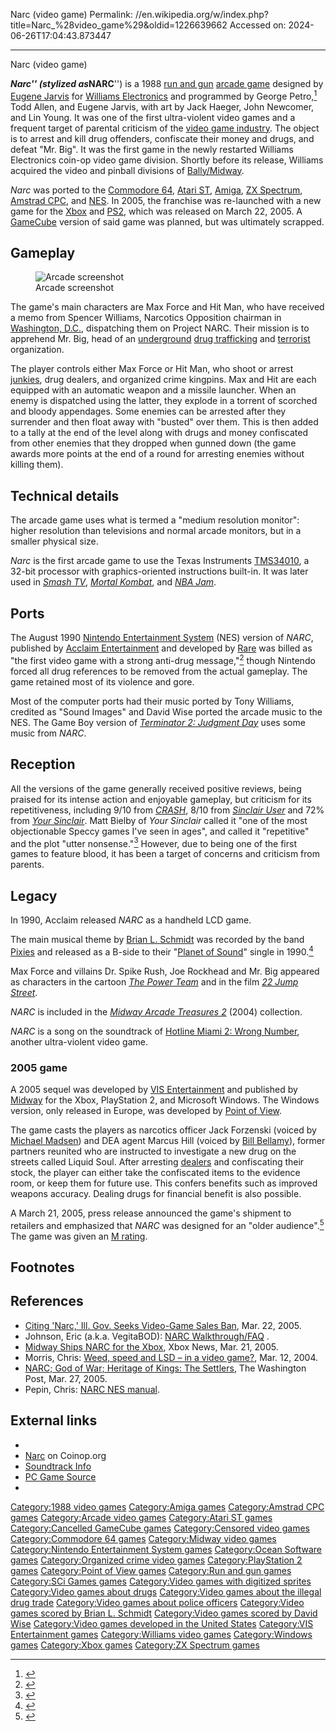 Narc (video game)
Permalink: //en.wikipedia.org/w/index.php?title=Narc_%28video_game%29&oldid=1226639662
Accessed on: 2024-06-26T17:04:43.873447



------
Narc (video game)
{{Infobox video game
|title      = Narc
|image      = Narc arcade flyer.png
|caption    = Arcade flyer
|developer  = [[WMS Industries|Williams Electronics]]<br>[[Rare (company)|Rare]] <small>(NES)</small>
|publisher  = [[WMS Industries|Williams Electronics]]<br>[[Acclaim Entertainment|Acclaim]] <small>(NES)</small>
|director   = Nathaniel Davies
|designer   = [[Eugene Jarvis]]
|programmer = George N. Petro<br>Todd Allen<br>Eugene Jarvis
|writer     = 
|composer   = [[Brian L. Schmidt]]<br>Marc LoCascio <small>("NARC Rap")</small><br>[[David Wise (composer)|David Wise]] <small>(NES)</small><br>Tony Williams <small>(Amiga/ST)</small>
|platforms  = [[Arcade game|Arcade]], [[Amiga]], [[Atari ST]], [[Amstrad CPC]], [[Commodore 64]], [[ZX Spectrum]], [[Nintendo Entertainment System|NES]], [[Xbox (console)|Xbox]], [[PlayStation 2]]
|release    = '''Arcade'''<br>1988
|genre      = [[Run and gun (video game)|Run and gun]]
|modes      = Up to 2 players simultaneously
|arcade system = '''Williams Z-Unit'''
}}

'''''Narc''''' (stylized as '''''NARC''''') is a 1988 [[run and gun (video game)|run and gun]] [[arcade game]] designed by [[Eugene Jarvis]] for [[WMS Industries|Williams Electronics]] and programmed by George Petro,<ref>{{cite web
 |url        =http://www.arcade-museum.com/game_detail.php?game_id=8809
 |title      =NARC
 |publisher  =The International Arcade Museum
 |access-date =6 Oct 2013
}}</ref> Todd Allen, and Eugene Jarvis, with art by Jack Haeger, John Newcomer, and Lin Young. It was one of the first ultra-violent video games and a frequent target of parental criticism of the [[video game industry]]. The object is to arrest and kill drug offenders, confiscate their money and drugs, and defeat "Mr. Big". It was the first game in the newly restarted Williams Electronics coin-op video game division.  Shortly before its release, Williams acquired the video and pinball divisions of [[Midway Games|Bally/Midway]].

''Narc'' was ported to the [[Commodore 64]], [[Atari ST]], [[Amiga]], [[ZX Spectrum]], [[Amstrad CPC]], and [[Nintendo Entertainment System|NES]]. In 2005, the franchise was re-launched with a new game for the [[Xbox (console)|Xbox]] and [[PlayStation 2|PS2]], which was released on March 22, 2005. A [[GameCube]] version of said game was planned, but was ultimately scrapped.

==Gameplay==
[[Image:ARC NARC (The Junkyard).png|thumb|left|Arcade screenshot]]

The game's main characters are Max Force and Hit Man, who have received a memo from Spencer Williams, Narcotics Opposition chairman in [[Washington, D.C.]], dispatching them on Project NARC. Their mission is to apprehend Mr. Big, head of an [[organized crime|underground]] [[drug trafficking]] and [[terrorism|terrorist]] organization.

The player controls either Max Force or Hit Man, who shoot or arrest [[drug addiction|junkies]], drug dealers, and organized crime kingpins. Max and Hit are each equipped with an automatic weapon and a missile launcher. When an enemy is dispatched using the latter, they explode in a torrent of scorched and bloody appendages. Some enemies can be arrested after they surrender and then float away with "busted" over them. This is then added to a tally at the end of the level along with drugs and money confiscated from other enemies that they dropped when gunned down (the game awards more points at the end of a round for arresting enemies without killing them).

==Technical details==
The arcade game uses what is termed a "medium resolution monitor": higher resolution than televisions and normal arcade monitors, but in a smaller physical size.

''Narc'' is the first arcade game to use the Texas Instruments [[TMS34010]],{{Citation needed|date=April 2020}} a 32-bit processor with graphics-oriented instructions built-in. It was later used in ''[[Smash TV]]'', ''[[Mortal Kombat]]'', and ''[[NBA Jam]]''.

==Ports==
The August 1990 [[Nintendo Entertainment System]] (NES) version of ''NARC'', published by [[Acclaim Entertainment]] and developed by [[Rare (company)|Rare]] was billed as "the first video game with a strong anti-drug message,"<ref>{{cite web|url=http://www.world-of-nintendo.com/manuals/nes/narc.shtml |title=NES Instruction Manuals: NARC |publisher=World-of-nintendo.com |date=1997-01-17 |access-date=2012-09-20}}</ref> though Nintendo forced all drug references to be removed from the actual gameplay. The game retained most of its violence and gore.

Most of the computer ports had their music ported by Tony Williams, credited as "Sound Images" and David Wise ported the arcade music to the NES.{{Citation needed|date=January 2019}} The Game Boy version of ''[[Terminator 2: Judgment Day]]'' uses some music from ''NARC''.

==Reception==
{{Video game reviews
| award1Pub = ''Crash''
| award1 = Crash Smash<ref>Game review, Crash magazine, [[Newsfield Publications]], issue 83, December 1990</ref>
}}
All the versions of the game generally received positive reviews, being praised for its intense action and enjoyable gameplay, but criticism for its repetitiveness, including 9/10 from ''[[CRASH (magazine)|CRASH]]'', 8/10 from ''[[Sinclair User]]'' and 72% from ''[[Your Sinclair]]''. Matt Bielby of ''Your Sinclair'' called it "one of the most objectionable Speccy games I've seen in ages", and called it "repetitive" and the plot "utter nonsense."<ref>{{cite web |url=http://www.ysrnry.co.uk/articles/narc.htm |title=NARC |publisher=Ysrnry.co.uk |access-date=2012-09-20 |url-status=dead |archive-url=https://web.archive.org/web/20120326130348/http://www.ysrnry.co.uk/articles/narc.htm |archive-date=2012-03-26 }}</ref> However, due to being one of the first games to feature blood, it has been a target of concerns and criticism from parents.

==Legacy==
In 1990, Acclaim released ''NARC'' as a handheld LCD game.

The main musical theme by [[Brian L. Schmidt]] was recorded by the band [[Pixies (band)|Pixies]] and released as a B-side to their "[[Planet of Sound]]" single in 1990.<ref>{{Cite web |url=http://www.pixiesmusic.com/song/theme-from-narc/ |title=Theme from Narc |access-date=2019-01-07 |archive-url=https://web.archive.org/web/20150520001700/http://www.pixiesmusic.com/song/theme-from-narc/ |archive-date=2015-05-20 |url-status=dead }}</ref>

Max Force and villains Dr. Spike Rush, Joe Rockhead and Mr. Big appeared as characters in the cartoon ''[[The Power Team (TV series)|The Power Team]]'' and in the film ''[[22 Jump Street]]''.

''NARC'' is included in the ''[[Midway Arcade Treasures 2]]'' (2004) collection.

''NARC'' is a song on the soundtrack of [[Hotline Miami 2: Wrong Number]], another ultra-violent video game.

===2005 game===
A 2005 sequel was developed by [[VIS Entertainment]] and published by [[Midway Games|Midway]] for the Xbox, PlayStation 2, and Microsoft Windows. The Windows version,  only released in Europe, was developed by [[Point of View (company)|Point of View]].

The game casts the players as narcotics officer Jack Forzenski (voiced by [[Michael Madsen]]) and DEA agent Marcus Hill (voiced by [[Bill Bellamy]]), former partners reunited who are instructed to investigate a new drug on the streets called Liquid Soul. After arresting [[drug dealer|dealer]]s and confiscating their stock, the player can either take the confiscated items to the evidence room, or keep them for future use. This confers benefits such as improved weapons accuracy. Dealing drugs for financial benefit is also possible.

A March 21, 2005, press release announced the game's shipment to retailers and emphasized that ''NARC'' was designed for an "older audience".<ref>{{cite web|url=http://www.gamingexcellence.com/xbox/news/20050321627.shtml|archive-url=https://web.archive.org/web/20081120013231/http://www.gamingexcellence.com/xbox/news/20050321627.shtml|archive-date=2008-11-20|title=Midway Ships NARC for the Xbox}}</ref> The game was given an [[Entertainment Software Rating Board|M rating]].

==Footnotes==
{{reflist}}

==References==
*[http://www.jointogether.org/gv/news/summaries/reader/0%2C2061%2C576509%2C00.html Citing 'Narc,' Ill. Gov. Seeks Video-Game Sales Ban]{{dead link|date=August 2021|bot=medic}}{{cbignore|bot=medic}}, Mar. 22, 2005.
*Johnson, Eric (a.k.a. VegitaBOD): [http://faqs.ign.com/articles/400/400655p1.html NARC Walkthrough/FAQ] {{Webarchive|url=https://web.archive.org/web/20050126143743/http://faqs.ign.com/articles/400/400655p1.html |date=2005-01-26 }}.
*[https://web.archive.org/web/20081120013231/http://www.gamingexcellence.com/xbox/news/20050321627.shtml Midway Ships NARC for the Xbox], Xbox News, Mar. 21, 2005.
*Morris, Chris: [https://money.cnn.com/2004/03/12/commentary/game_over/column_gaming/ Weed, speed and LSD – in a video game?], Mar. 12, 2004.
*[https://www.washingtonpost.com/wp-dyn/articles/A2602-2005Mar26.html NARC; God of War; Heritage of Kings: The Settlers], The Washington Post, Mar. 27, 2005.
*Pepin, Chris: [http://www.world-of-nintendo.com/manuals/nes/narc.shtml NARC NES manual].

==External links==
*{{KLOV game|id=8809|name=NARC}}
*[http://www.coinop.org/Game/100444/Narc Narc] on Coinop.org
*[http://www.gamespot.com/news/midway-solidifies-voice-cast-soundtrack-for-narc-6105783 Soundtrack Info]
*[http://games.gamepressure.com/game.asp?ID=1986 PC Game Source]
*{{IMDb title|0411688|Narc (2005)}}

[[Category:1988 video games]]
[[Category:Amiga games]]
[[Category:Amstrad CPC games]]
[[Category:Arcade video games]]
[[Category:Atari ST games]]
[[Category:Cancelled GameCube games]]
[[Category:Censored video games]]
[[Category:Commodore 64 games]]
[[Category:Midway video games]]
[[Category:Nintendo Entertainment System games]]
[[Category:Ocean Software games]]
[[Category:Organized crime video games]]
[[Category:PlayStation 2 games]]
[[Category:Point of View games]]
[[Category:Run and gun games]]
[[Category:SCi Games games]]
[[Category:Video games with digitized sprites]]
[[Category:Video games about drugs]]
[[Category:Video games about the illegal drug trade]]
[[Category:Video games about police officers]]
[[Category:Video games scored by Brian L. Schmidt]]
[[Category:Video games scored by David Wise]]
[[Category:Video games developed in the United States]]
[[Category:VIS Entertainment games]]
[[Category:Williams video games]]
[[Category:Windows games]]
[[Category:Xbox games]]
[[Category:ZX Spectrum games]]